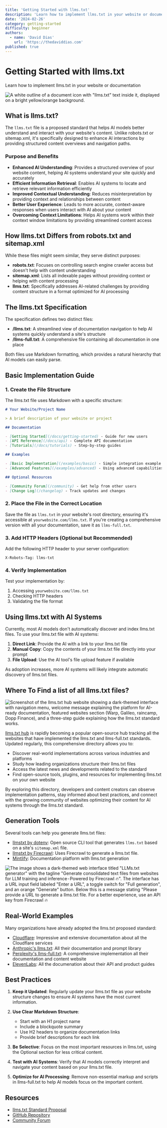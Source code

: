 ```yaml
---
title: 'Getting Started with llms.txt'
description: 'Learn how to implement llms.txt in your website or documentation'
date: '2024-02-26'
category: getting-started
difficulty: beginner
authors:
  - name: 'David Dias'
    url: 'https://thedaviddias.com'
published: true
---
```


# Getting Started with llms.txt

<p className="mt-2 text-xl text-muted-foreground">Learn how to implement llms.txt in your website or documentation</p>

![A white outline of a document icon with "llms.txt" text inside it, displayed on a bright yellow/orange background.](/guides/llms-txt-ai-format-standard.webp)

## What is llms.txt?

The `llms.txt` file is a proposed standard that helps AI models better understand and interact with your website's content. Unlike robots.txt or sitemap.xml, it's specifically designed to enhance AI interactions by providing structured content overviews and navigation paths.

### Purpose and Benefits

- **Enhanced AI Understanding**: Provides a structured overview of your website content, helping AI systems understand your site quickly and accurately
- **Efficient Information Retrieval**: Enables AI systems to locate and retrieve relevant information efficiently
- **Improved Contextual Understanding**: Reduces misinterpretation by providing context and relationships between content
- **Better User Experience**: Leads to more accurate, context-aware responses when users interact with AI about your content
- **Overcoming Context Limitations**: Helps AI systems work within their context window limitations by providing streamlined content access

## How llms.txt Differs from robots.txt and sitemap.xml

While these files might seem similar, they serve distinct purposes:

- **robots.txt**: Focuses on controlling search engine crawler access but doesn't help with content understanding
- **sitemap.xml**: Lists all indexable pages without providing context or helping with content processing
- **llms.txt**: Specifically addresses AI-related challenges by providing content structure in a format optimized for AI processing

## The llms.txt Specification

The specification defines two distinct files:

- **/llms.txt**: A streamlined view of documentation navigation to help AI systems quickly understand a site's structure
- **/llms-full.txt**: A comprehensive file containing all documentation in one place

Both files use Markdown formatting, which provides a natural hierarchy that AI models can easily parse.

## Basic Implementation Guide

### 1. Create the File Structure

The llms.txt file uses Markdown with a specific structure:

```markdown
# Your Website/Project Name

> A brief description of your website or project

## Documentation

- [Getting Started](/docs/getting-started) - Guide for new users
- [API Reference](/docs/api) - Complete API documentation
- [Tutorials](/docs/tutorials) - Step-by-step guides

## Examples

- [Basic Implementation](/examples/basic) - Simple integration example
- [Advanced Features](/examples/advanced) - Using advanced capabilities

## Optional Resources

- [Community Forum](/community) - Get help from other users
- [Change Log](/changelog) - Track updates and changes
```

### 2. Place the File in the Correct Location

Save the file as `llms.txt` in your website's root directory, ensuring it's accessible at `yourwebsite.com/llms.txt`. If you're creating a comprehensive version with all your documentation, save it as `llms-full.txt`.

### 3. Add HTTP Headers (Optional but Recommended)

Add the following HTTP header to your server configuration:

```
X-Robots-Tag: llms-txt
```

### 4. Verify Implementation

Test your implementation by:
1. Accessing `yourwebsite.com/llms.txt`
2. Checking HTTP headers
3. Validating the file format

## Using llms.txt with AI Systems

Currently, most AI models don't automatically discover and index llms.txt files. To use your llms.txt file with AI systems:

1. **Direct Link**: Provide the AI with a link to your llms.txt file
2. **Manual Copy**: Copy the contents of your llms.txt file directly into your prompt
3. **File Upload**: Use the AI tool's file upload feature if available

As adoption increases, more AI systems will likely integrate automatic discovery of llms.txt files.

## Where To Find a list of all llms.txt files?

![Screenshot of the llms.txt hub website showing a dark-themed interface with navigation menu, welcome message explaining the platform for AI-ready documentation, featured websites section (Warp, Galileo, raincamp, Dopp Finance), and a three-step guide explaining how the llms.txt standard works.](/guides/llms-txt-hub-homepage.webp)

[llms.txt hub](https://llmstxthub.com) is rapidly becoming a popular open-source hub tracking all the websites that have implemented the llms.txt and llms-full.txt standards. Updated regularly, this comprehensive directory allows you to:
- Discover real-world implementations across various industries and platforms
- Study how leading organizations structure their llms.txt files
- Access the latest news and developments related to the standard
- Find open-source tools, plugins, and resources for implementing llms.txt on your own website

By exploring this directory, developers and content creators can observe implementation patterns, stay informed about best practices, and connect with the growing community of websites optimizing their content for AI systems through the llms.txt standard.

## Generation Tools

Several tools can help you generate llms.txt files:

- [llmstxt by dotenv](https://github.com/dotenvx/llmstxt): Open source CLI tool that generates `llms.txt` based on a site's `sitemap.xml` file.
- [llmstxt by Firecrawl](https://llmstxt.firecrawl.dev/): Uses Firecrawl to generate a llms.txt file.
- [Mintlify](https://mintlify.com/blog/simplifying-docs-with-llms-txt): Documentation platform with llms.txt generation

![The image shows a dark-themed web interface titled "LLMs.txt generator" with the tagline "Generate consolidated text files from websites for LLM training and inference - Powered by Firecrawl 🔥". The interface has a URL input field labeled "Enter a URL", a toggle switch for "Full generation", and an orange "Generate" button. Below this is a message stating "Please provide a URL to generate a llms.txt file. For a better experience, use an API key from Firecrawl 🔥](/guides/llms-generator-firescrawl.webp)

## Real-World Examples

Many organizations have already adopted the llms.txt proposed standard:

- [Cloudflare](https://llmstxthub.com/website/cloudflare): Impressive and extensive documentation about all the Cloudflare services
- [Anthropic's llms.txt](https://llmstxthub.com/website/anthropic): All their documentation and prompt library
- [Perplexity's llms-full.txt](https://llmstxthub.com/website/perplexity): A comprehensive implementation all their documentation and content website
- [ElevenLabs](https://llmstxthub.com/website/elevenlabs): All the documenation about their API and product guides


## Best Practices

1. **Keep it Updated**: Regularly update your llms.txt file as your website structure changes to ensure AI systems have the most current information.

2. **Use Clear Markdown Structure**:
   - Start with an H1 project name
   - Include a blockquote summary
   - Use H2 headers to organize documentation links
   - Provide brief descriptions for each link

3. **Be Selective**: Focus on the most important resources in llms.txt, using the Optional section for less critical content.

4. **Test with AI Systems**: Verify that AI models correctly interpret and navigate your content based on your llms.txt file.

5. **Optimize for AI Processing**: Remove non-essential markup and scripts in llms-full.txt to help AI models focus on the important content.

## Resources

- [llms.txt Standard Proposal](https://llmstxt.org)
- [GitHub Repository](https://github.com/thedaviddias/llms-txt-hub)
- [Community Forum](https://github.com/thedaviddias/llms-txt-hub/discussions)
